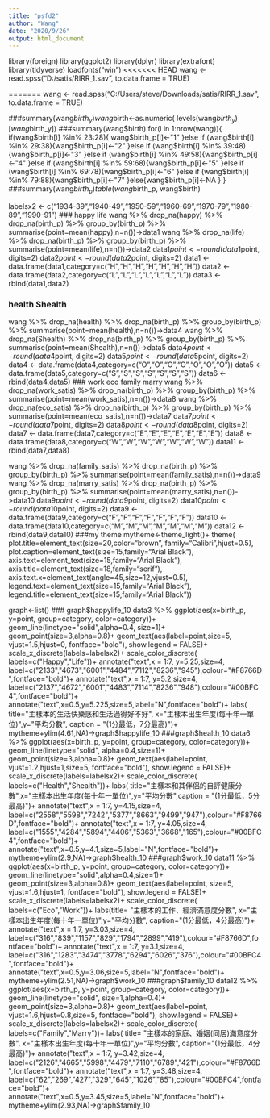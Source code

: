 ```yaml
---
title: "psfd2"
author: "Wang"
date: "2020/9/26"
output: html_document
---
```


library(foreign)
library(ggplot2)
library(dplyr)
library(extrafont)
library(tidyverse)
loadfonts("win")
<<<<<<< HEAD
wang <- read.spss("D:/satis/RIRR_1.sav", to.data.frame = TRUE)

=======
wang <- read.spss("C:/Users/steve/Downloads/satis/RIRR_1.sav", to.data.frame = TRUE)

###summary(wang$birth_y)
wang$birth<-as.numeric(
  levels(wang$birth_y)[wang$birth_y])
###summary(wang$birth)
for(i in 1:nrow(wang)){
  if(wang$birth[i] %in% 23:28){
    wang$birth_p[i]<-"1"
  }else if (wang$birth[i] %in% 29:38){wang$birth_p[i]<-"2"
  }else if (wang$birth[i] %in% 39:48){wang$birth_p[i]<-"3"
  }else if (wang$birth[i] %in% 49:58){wang$birth_p[i]<-"4"
  }else if (wang$birth[i] %in% 59:68){wang$birth_p[i]<-"5"
  }else if (wang$birth[i] %in% 69:78){wang$birth_p[i]<-"6"
  }else if (wang$birth[i] %in% 79:88){wang$birth_p[i]<-"7"
  }else{wang$birth_p[i]<-NA
  }
}
###summary(wang$birth_p)    table(wang$birth_p, wang$birth)

labelsx2 <- c("1934-39","1940-49","1950-59","1960-69","1970-79","1980-89","1990-91")
### happy life
wang %>%
  drop_na(happy) %>% 
  drop_na(birth_p) %>%
  group_by(birth_p) %>%
  summarise(point=mean(happy),n=n())->data1
wang %>%
  drop_na(life) %>% 
  drop_na(birth_p) %>%
  group_by(birth_p) %>%
  summarise(point=mean(life),n=n())->data2
data1$point <- round(data1$point, digits=2)
data2$point <- round(data2$point, digits=2)
data1 <- data.frame(data1,category=c("H","H","H","H","H","H","H"))
data2 <- data.frame(data2,category=c("L","L","L","L","L","L","L"))
data3 <- rbind(data1,data2)

### health Shealth
wang %>%
  drop_na(health) %>% 
  drop_na(birth_p) %>%
  group_by(birth_p) %>%
  summarise(point=mean(health),n=n())->data4
wang %>%
  drop_na(Shealth) %>% 
  drop_na(birth_p) %>%
  group_by(birth_p) %>%
  summarise(point=mean(Shealth),n=n())->data5
data4$point <- round(data4$point, digits=2)
data5$point <- round(data5$point, digits=2)
data4 <- data.frame(data4,category=c("O","O","O","O","O","O","O"))
data5 <- data.frame(data5,category=c("S","S","S","S","S","S","S"))
data6 <- rbind(data4,data5)
### work eco family marry
wang %>%
  drop_na(work_satis) %>% 
  drop_na(birth_p) %>%
  group_by(birth_p) %>%
  summarise(point=mean(work_satis),n=n())->data8
wang %>%
  drop_na(eco_satis) %>% 
  drop_na(birth_p) %>%
  group_by(birth_p) %>%
  summarise(point=mean(eco_satis),n=n())->data7
data7$point <- round(data7$point, digits=2)
data8$point <- round(data8$point, digits=2)
data7 <- data.frame(data7,category=c("E","E","E","E","E","E","E"))
data8 <- data.frame(data8,category=c("W","W","W","W","W","W","W"))
data11 <- rbind(data7,data8)

wang %>%
  drop_na(family_satis) %>% 
  drop_na(birth_p) %>%
  group_by(birth_p) %>%
  summarise(point=mean(family_satis),n=n())->data9
wang %>%
  drop_na(marry_satis) %>% 
  drop_na(birth_p) %>%
  group_by(birth_p) %>%
  summarise(point=mean(marry_satis),n=n())->data10
data9$point <- round(data9$point, digits=2)
data10$point <- round(data10$point, digits=2)
data9 <- data.frame(data9,category=c("F","F","F","F","F","F","F"))
data10 <- data.frame(data10,category=c("M","M","M","M","M","M","M"))
data12 <- rbind(data9,data10)
###my theme
mytheme<-theme_light()+
  theme(
    plot.title=element_text(size=20,color="brown", family="Calibri",hjust=0.5),
    plot.caption=element_text(size=15,family="Arial Black"),
    axis.text=element_text(size=15,family="Arial Black"),
    axis.title=element_text(size=18,family="serif"),
    axis.text.x=element_text(angle=45,size=12,vjust=0.5),
    legend.text=element_text(size=15,family="Arial Black"),
    legend.title=element_text(size=15,family="Arial Black"))

graph<-list()
### graph$happylife_10
data3 %>%
  ggplot(aes(x=birth_p, y=point, group=category, color=category))+
  geom_line(linetype="solid",alpha=0.4, size=1)+
  geom_point(size=3,alpha=0.8)+
  geom_text(aes(label=point,size=5,
    vjust=1.5,hjust=0,
    fontface="bold"),
    show.legend = FALSE)+
  scale_x_discrete(labels=labelsx2)+
  scale_color_discrete(
  labels=c("Happy","Life"))+
annotate("text",x = 1:7, y=5.25,size=4, label=c("2133","4673","6001","4484","7112","8236","945"),colour="#F8766D",fontface="bold")+
annotate("text",x = 1:7, y=5.2,size=4, label=c("2137","4672","6001","4483","7114","8236","948"),colour="#00BFC4",fontface="bold")+
annotate("text",x=0.5,y=5.225,size=5,label="N",fontface="bold")+
  labs(
    title="主樣本的生活快樂感和生活過得好不好",
    x="主樣本出生年度(每十年一單位)",y="平均分數",
    caption = "(1分最低，7分最高)")+
  mytheme+ylim(4.61,NA)->graph$happylife_10
###graph$health_10
data6 %>%
  ggplot(aes(x=birth_p, y=point, group=category, color=category))+
  geom_line(linetype="solid", alpha=0.4,size=1)+
  geom_point(size=3,alpha=0.8)+
  geom_text(aes(label=point,
    vjust=1.2,hjust=1,size=5,
    fontface="bold"),
    show.legend = FALSE)+
  scale_x_discrete(labels=labelsx2)+
  scale_color_discrete(
  labels=c("Health","Shealth"))+
  labs(
    title="主樣本和其伴侶的自評健康分數",x="主樣本出生年度(每十年一單位)",y="平均分數",caption = "(1分最低，5分最高)")+
  annotate("text",x = 1:7, y=4.15,size=4, label=c("2558","5598","7242","5377","8663","9499","947"),colour="#F8766D",fontface="bold")+
  annotate("text",x = 1:7, y=4.05,size=4, label=c("1555","4284","5894","4406","5363","3668","165"),colour="#00BFC4",fontface="bold")+
annotate("text",x=0.5,y=4.1,size=5,label="N",fontface="bold")+
  mytheme+ylim(2.9,NA)->graph$health_10
###graph$work_10
data11 %>%
  ggplot(aes(x=birth_p, y=point, group=category, color=category))+
  geom_line(linetype="solid",alpha=0.4,size=1)+
  geom_point(size=3,alpha=0.8)+
  geom_text(aes(label=point,
    size=5,
    vjust=1.6,hjust=1,
    fontface="bold"),
    show.legend = FALSE)+
  scale_x_discrete(labels=labelsx2)+
  scale_color_discrete(
  labels=c("Eco","Work"))+
  labs(title=
    "主樣本的工作、經濟滿意度分數",
      x="主樣本出生年度(每十年一單位)",y="平均分數",
        caption="(1分最低，4分最高)")+
    annotate("text",x = 1:7, y=3.03,size=4, label=c("316","839","1157","829","1794","2899","419"),colour="#F8766D",fontface="bold")+
annotate("text",x = 1:7, y=3.1,size=4, label=c("316","1283","3474","3778","6294","6026","376"),colour="#00BFC4",fontface="bold")+
annotate("text",x=0.5,y=3.06,size=5,label="N",fontface="bold")+
  mytheme+ylim(2.51,NA)->graph$work_10
###graph$family_10
data12 %>%
  ggplot(aes(x=birth_p, y=point, group=category, color=category))+
  geom_line(linetype="solid", size=1,alpha=0.4)+
  geom_point(size=3,alpha=0.8)+
  geom_text(aes(label=point,
    vjust=1.6,hjust=0.8,size=5,
    fontface="bold"),
    show.legend = FALSE)+
  scale_x_discrete(labels=labelsx2)+
  scale_color_discrete(
  labels=c("Family","Marry"))+
  labs(
  title=
    "主樣本的家庭、婚姻(同居)滿意度分數",
      x="主樣本出生年度(每十年一單位)",y="平均分數",
        caption="(1分最低，4分最高)")+
    annotate("text",x = 1:7, y=3.42,size=4, label=c("2126","4665","5998","4479","7110","6789","421"),colour="#F8766D",fontface="bold")+
annotate("text",x = 1:7, y=3.48,size=4, label=c("62","269","427","329","645","1026","85"),colour="#00BFC4",fontface="bold")+
annotate("text",x=0.5,y=3.45,size=5,label="N",fontface="bold")+
  mytheme+ylim(2.93,NA)->graph$family_10

